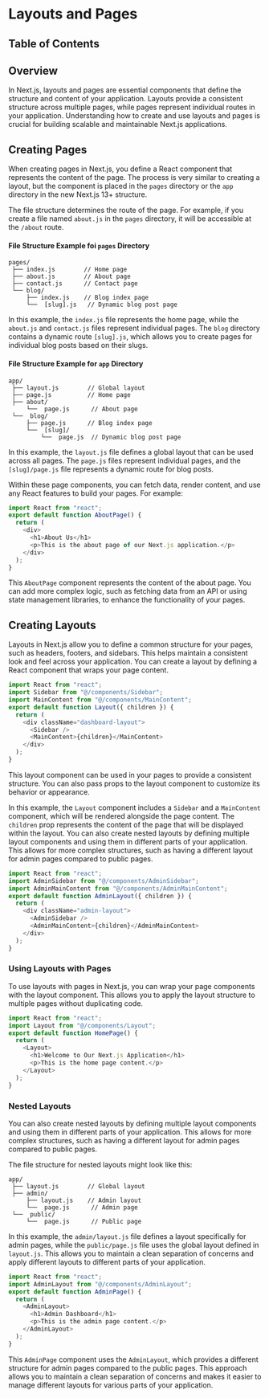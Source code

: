 
# Layouts and Pages

## Table of Contents

## Overview

In Next.js, layouts and pages are essential components that define the structure and content of your application. Layouts provide a consistent structure across multiple pages, while pages represent individual routes in your application. Understanding how to create and use layouts and pages is crucial for building scalable and maintainable Next.js applications.

## Creating Pages

When creating pages in Next.js, you define a React component that represents the content of the page. The process is very similar to creating a layout, but the component is placed in the `pages` directory or the `app` directory in the new Next.js 13+ structure.

The file structure determines the route of the page. For example, if you create a file named `about.js` in the `pages` directory, it will be accessible at the `/about` route.

#### File Structure Example foi `pages` Directory

```plaintext
pages/
 ├── index.js        // Home page
 ├── about.js        // About page
 ├── contact.js      // Contact page
 └── blog/
     ├── index.js    // Blog index page
     └──  [slug].js   // Dynamic blog post page
```

In this example, the `index.js` file represents the home page, while the `about.js` and `contact.js` files represent individual pages. The `blog` directory contains a dynamic route `[slug].js`, which allows you to create pages for individual blog posts based on their slugs.

#### File Structure Example for `app` Directory

```plaintext
app/
 ├── layout.js        // Global layout
 ├── page.js          // Home page
 ├── about/
     └──  page.js      // About page
 └──  blog/
     ├── page.js      // Blog index page
     └──  [slug]/
         └──  page.js  // Dynamic blog post page
```

In this example, the `layout.js` file defines a global layout that can be used across all pages. The `page.js` files represent individual pages, and the `[slug]/page.js` file represents a dynamic route for blog posts.

Within these page components, you can fetch data, render content, and use any React features to build your pages. For example:

```javascript
import React from "react";
export default function AboutPage() {
  return (
    <div>
      <h1>About Us</h1>
      <p>This is the about page of our Next.js application.</p>
    </div>
  );
}
```

This `AboutPage` component represents the content of the about page. You can add more complex logic, such as fetching data from an API or using state management libraries, to enhance the functionality of your pages.

<BackToTop />

## Creating Layouts

Layouts in Next.js allow you to define a common structure for your pages, such as headers, footers, and sidebars. This helps maintain a consistent look and feel across your application. You can create a layout by defining a React component that wraps your page content.

```javascript
import React from "react";
import Sidebar from "@/components/Sidebar";
import MainContent from "@/components/MainContent";
export default function Layout({ children }) {
  return (
    <div className="dashboard-layout">
      <Sidebar />
      <MainContent>{children}</MainContent>
    </div>
  );
}
```

This layout component can be used in your pages to provide a consistent structure. You can also pass props to the layout component to customize its behavior or appearance.

In this example, the `Layout` component includes a `Sidebar` and a `MainContent` component, which will be rendered alongside the page content. The `children` prop represents the content of the page that will be displayed within the layout.
You can also create nested layouts by defining multiple layout components and using them in different parts of your application. This allows for more complex structures, such as having a different layout for admin pages compared to public pages.

```javascript
import React from "react";
import AdminSidebar from "@/components/AdminSidebar";
import AdminMainContent from "@/components/AdminMainContent";
export default function AdminLayout({ children }) {
  return (
    <div className="admin-layout">
      <AdminSidebar />
      <AdminMainContent>{children}</AdminMainContent>
    </div>
  );
}
```

### Using Layouts with Pages

To use layouts with pages in Next.js, you can wrap your page components with the layout component. This allows you to apply the layout structure to multiple pages without duplicating code.

```javascript
import React from "react";
import Layout from "@/components/Layout";
export default function HomePage() {
  return (
    <Layout>
      <h1>Welcome to Our Next.js Application</h1>
      <p>This is the home page content.</p>
    </Layout>
  );
}
```

### Nested Layouts

You can also create nested layouts by defining multiple layout components and using them in different parts of your application. This allows for more complex structures, such as having a different layout for admin pages compared to public pages.

The file structure for nested layouts might look like this:

```plaintext
app/
 ├── layout.js        // Global layout
 ├── admin/
     ├── layout.js    // Admin layout
     └──  page.js      // Admin page
 └──  public/
     └──  page.js      // Public page
```

In this example, the `admin/layout.js` file defines a layout specifically for admin pages, while the `public/page.js` file uses the global layout defined in `layout.js`. This allows you to maintain a clean separation of concerns and apply different layouts to different parts of your application.

```javascript
import React from "react";
import AdminLayout from "@/components/AdminLayout";
export default function AdminPage() {
  return (
    <AdminLayout>
      <h1>Admin Dashboard</h1>
      <p>This is the admin page content.</p>
    </AdminLayout>
  );
}
```

This `AdminPage` component uses the `AdminLayout`, which provides a different structure for admin pages compared to the public pages. This approach allows you to maintain a clean separation of concerns and makes it easier to manage different layouts for various parts of your application.

<BackToTop />

